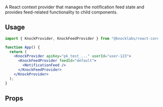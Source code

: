 A React context provider that manages the notification feed state and provides feed-related functionality to child components.

## Usage

```jsx
import { KnockProvider, KnockFeedProvider } from "@knocklabs/react-core";

function App() {
  return (
    <KnockProvider apiKey="pk_test_..." userId="user-123">
      <KnockFeedProvider feedId="default">
        <NotificationFeed />
      </KnockFeedProvider>
    </KnockProvider>
  );
}
```

## Props

<Attributes>
  <Attribute
    name="feedId"
    type="string"
    description="The channel ID of the Knock in-app feed"
    isRequired
  />
  <Attribute
    name="colorMode"
    type="string"
    description="Sets the theme as either light or dark mode (defaults to light)"
  />
  <Attribute
    name="defaultFeedOptions"
    type="FeedClientOptions"
    description="Default options for configuring the feed behavior."
  />
  <Attribute
    name="children"
    type="ReactNode"
    description="Child components that will have access to the feed context."
  />
</Attributes>
